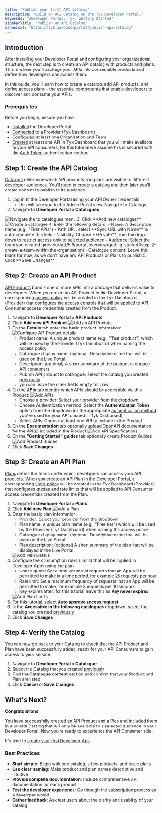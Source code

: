 ```yaml
---
title: "Publish your first API Catalog"
description: "Build an API Catalog on the Tyk Developer Portal."
keywords: "Developer Portal, Tyk, Getting Started"
sidebarTitle: "Publish an API Catalog"
canonical: "https://tyk.io/docs/portal/publish-api-catalog"
---
```


## Introduction

After installing your Developer Portal and configuring your organizational structure, the next step is to create an API catalog with products and plans. This is where you'll package your APIs into consumable products and define how developers can access them.

In this guide, you'll learn how to create a catalog, add API products, and define access plans - the essential components that enable developers to discover and consume your APIs.

### Prerequisites

Before you begin, ensure you have:

- [Installed](/5.9/portal/install) the Developer Portal
- [Connected](/5.9/portal/overview/getting-started#configuring-the-provider) to a Provider (Tyk Dashboard)
- [Configured](/5.9/portal/overview/getting-started#create-an-organizational-structure) at least one Organisation and Team
- [Created](/5.9/getting-started/configure-first-api#set-up-your-api) at least one API in Tyk Dashboard that you will make available to your API consumers, for this tutorial we assume this is secured with the [Auth Token](/5.9/api-management/authentication/bearer-token) authentication method

## Step 1: Create the API Catalog

[Catalogs](/5.9/tyk-stack/tyk-developer-portal/enterprise-developer-portal/managing-access/manage-catalogues) determine which API products and plans are visible to different developer audiences. You'll need to create a catalog and then later you'll create content to publish to its audience.

1. Log in to the Developer Portal using your API Owner credentials
    - this will take you to the Admin Portal view, Navigate to Catalogs
2. Navigate to **Developer Portal > Catalogues**
  <img src="/img/dashboard/portal-management/enterprise-portal/navigate-to-catalogues.png" alt="Navigate the to catalogues menu" />
3. Click **Add new catalogue**
  <img src="/img/dashboard/portal-management/enterprise-portal/specify-name-of-catalogue.png" alt="Create a catalogue" />
4. Enter the following details:
    - Name: A descriptive name (e.g., "First APIs")
    - Path URL: select **Sync URL with Name** to auto-complete this field
    - Visibility: Choose **Private** from the drop-down to restrict access only to selected audience
    - Audience: Select the team you created [previously](/5.9/portal/overview/getting-started#step-2-create-a-team-within-the-organisation)
    - Catalogue content: Leave this blank for now, as we don't have any API Products or Plans to publish
5. Click **Save Changes**


## Step 2: Create an API Product

[API Products](/5.9/portal/api-products) bundle one or more APIs into a package that delivers value to developers. When you create an API Product in the Developer Portal, a corresponding [access policy](/5.9/api-management/policies#partitioned-policies) will be created in the Tyk Dashboard (Provider) that configures the access controls that will be applied to API Consumer access credentials created from the Product.

1. Navigate to **Developer Portal > API Products**
2. Click **Add new API Product**
    <img src="/img/dashboard/portal-management/enterprise-portal/portal-add-api-product.png" alt="Add an API Product" />
3. On the **Details** tab enter the basic product information:
    <img src="/img/dashboard/portal-management/enterprise-portal/portal-product-details.png" alt="Configure API Product details" />
    - Product name: A unique product name (e.g., "Test product") which will be used by the Provider (Tyk Dashboard) when naming the access policy
    - Catalogue display name: (optional) Descriptive name that will be used on the Live Portal
    - Description: (optional) A short summary of the product to engage API consumers
    - Publish API product to catalogue: Select the catalog you created [previously](/5.9/portal/publish-api-catalog#step-1-create-the-api-catalog)
    - you can leave the other fields empty for now
4. On the **APIs** tab identify which APIs should be accessible via this Product:
    <img src="/img/dashboard/portal-management/enterprise-portal/portal-product-apis.png" alt="Add APIs" />
    - Choose a provider: Select your provider from the dropdown
    - Choose Authentication method: Select the **Authentication Token** option from the dropdown (or the appropriate [authentication method](/5.9/api-management/client-authentication) you've used for your API created in Tyk Dashboard)
    - Select APIs: Choose at least one API to include in the Product
5. On the **Documentation** tab optionally upload OpenAPI documentation for the API(s) included in the Product
    <img src="/img/dashboard/portal-management/enterprise-portal/portal-product-api-specs.png" alt="Add API Specifications" />
6. On the **"Getting Started" guides** tab optionally create Product Guides
    <img src="/img/dashboard/portal-management/enterprise-portal/portal-product-guides.png" alt="Add Product Guides" />
7. Click **Save Changes**


## Step 3: Create an API Plan

[Plans](/5.9/portal/api-plans) define the terms under which developers can access your API products. When you create an API Plan in the Developer Portal, a corresponding [limits policy](/5.9/api-management/policies#partitioned-policies) will be created in the Tyk Dashboard (Provider) that configures quotas and rate limits that will be applied to API Consumer access credentials created from the Plan.

1. Navigate to **Developer Portal > Plans**
2. Click **Add new Plan**
    <img src="/img/dashboard/portal-management/enterprise-portal/portal-add-plan.png" alt="Add a Plan" />
3. Enter the basic plan information:
    - Provider: Select your provider from the dropdown
    - Plan name: A unique plan name (e.g., "Free tier") which will be used by the Provider (Tyk Dashboard) when naming the access policy
    - Catalogue display name: (optional) Descriptive name that will be used on the Live Portal
    - Plan description: (optional) A short summary of the plan that will be displayed in the Live Portal
    <img src="/img/dashboard/portal-management/enterprise-portal/portal-plan-details.png" alt="Add Plan Details" />
4. Configure the consumption rules (limits) that will be applied to Developer Apps using the plan:
    - Usage quota: Set a total volume of requests that an App will be permitted to make in a time period, for example 25 requests per hour 
    - Rate limit: Set a maximum frequency of requests that an App will be permitted to make, for example 3 requests per 10 seconds
    - Key expires after: for this tutorial leave this as **Key never expires**
    <img src="/img/dashboard/portal-management/enterprise-portal/portal-plan-limits.png" alt="Add Plan Limits" />
5. For this tutorial, select **Auto approve access request**
6. In the **Accessible in the following catalogues** dropdown, select the catalog you created [previously](/5.9/portal/publish-api-catalog#step-1-create-the-api-catalog)
6. Click **Save Changes**


## Step 4: Verify the Catalog

You can now go back to your Catalog to check that the API Product and Plan have been successfully added, ready for your API Consumers to gain access to your service.

1. Navigate to **Developer Portal > Catalogue**
2. Select the Catalog that you created [previously](/5.9/portal/publish-api-catalog#step-1-create-the-api-catalog)
3. Find the **Catalogue content** section and confirm that your Product and Plan are listed
4. Click **Cancel** or **Save Changes**


## What's Next?

**Congratulations**

You have successfully created an API Product and a Plan and included them in a private Catalog that will only be available to a selected audience in your Developer Portal. Now you're ready to experience the API Consumer side.

It's time to [create your first Developer App](/5.9/portal/request-access).

### Best Practices

- **Start simple**: Begin with one catalog, a few products, and basic plans
- **Use clear naming**: Make product and plan names descriptive and intuitive
- **Provide complete documentation**: Include comprehensive API documentation for each product
- **Test the developer experience**: Go through the subscription process as a developer would
- **Gather feedback**: Ask test users about the clarity and usability of your catalog
